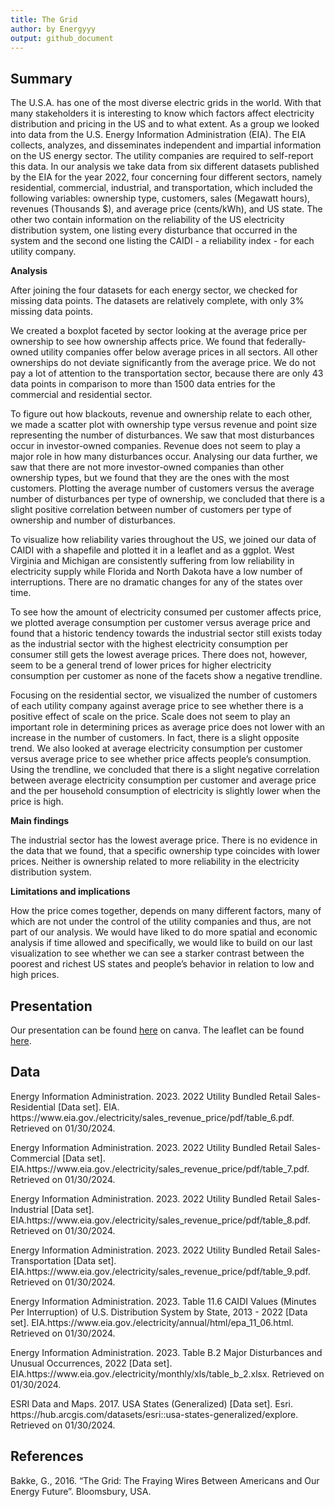 ```yaml
---
title: The Grid
author: by Energyyy
output: github_document
---
```


## Summary

The U.S.A. has one of the most diverse electric grids in the world. With that many stakeholders it is interesting to know which factors affect electricity distribution and pricing in the US and to what extent. As a group we looked into data from the U.S. Energy Information Administration (EIA). The EIA collects, analyzes, and disseminates independent and impartial information on the US energy sector. The utility companies are required to self-report this data. In our analysis we take data from six different datasets published by the EIA for the year 2022, four concerning four different sectors, namely residential, commercial, industrial, and transportation, which included the following variables: ownership type, customers, sales (Megawatt hours), revenues (Thousands $), and average price (cents/kWh), and US state. The other two contain information on the reliability of the US electricity distribution system, one listing every disturbance that occurred in the system and the second one listing the CAIDI - a reliability index - for each utility company.

**Analysis**

After joining the four datasets for each energy sector, we checked for missing data points. The datasets are relatively complete, with only 3% missing data points. 

We created a boxplot faceted by sector looking at the average price per ownership to see how ownership affects price. We found that federally-owned utility companies offer below average prices in all sectors. All other ownerships do not deviate significantly from the average price. We do not pay a lot of attention to the transportation sector, because there are only 43 data points in comparison to more than 1500 data entries for the commercial and residential sector.

To figure out how blackouts, revenue and ownership relate to each other, we made a scatter plot with ownership type versus revenue and point size representing the number of disturbances. We saw that most disturbances occur in investor-owned companies. Revenue does not seem to play a major role in how many disturbances occur. Analysing our data further, we saw that there are not more investor-owned companies than other ownership types, but we found that they are the ones with the most customers. Plotting the average number of customers versus the average number of disturbances per type of ownership, we concluded that there is a slight positive correlation between number of customers per type of ownership and number of disturbances.


To visualize how reliability varies throughout the US, we joined our data of CAIDI with a shapefile and plotted it in a leaflet and as a ggplot. West Virginia and Michigan are consistently suffering from low reliability in electricity supply while Florida and North Dakota have a low number of interruptions. There are no dramatic changes for any of the states over time.

To see how the amount of electricity consumed per customer affects price, we plotted average consumption per customer versus average price and found that a historic tendency towards the industrial sector still exists today as the industrial sector with the highest electricity consumption per consumer still gets the lowest average prices. There does not, however, seem to be a general trend of lower prices for higher electricity consumption per customer as none of the facets show a negative trendline.

Focusing on the residential sector, we visualized the number of customers of each utility company against average price to see whether there is a positive effect of scale on the price. Scale does not seem to play an important role in determining prices as average price does not lower with an increase in the number of customers. In fact, there is a slight opposite trend. We also looked at average electricity consumption per customer versus average price to see whether price affects people’s consumption. Using the trendline, we concluded that there is a slight negative correlation between average electricity consumption per customer and average price and the per household consumption of electricity is slightly lower when the price is high.

**Main findings**

The industrial sector has the lowest average price. 
There is no evidence in the data that we found, that a specific ownership type coincides with lower prices. Neither is ownership related to more reliability in the electricity distribution system.

**Limitations and implications**

How the price comes together, depends on many different factors, many of which are not under the control of the utility companies and thus, are not part of our analysis. 
We would have liked to do more spatial and economic analysis if time allowed and specifically, we would like to build on our last visualization to see whether we can see a starker contrast between the poorest and richest US states and people’s behavior in relation to low and high prices. 

## Presentation

Our presentation can be found [here](https://www.canva.com/design/DAF_JI5ifwk/mX4bhovu_dcmp6Dzkyk_5w/edit?utm_content=DAF_JI5ifwk&utm_campaign=designshare&utm_medium=link2&utm_source=sharebutton) on canva.
The leaflet can be found [here](workspace/leaflet.html). 

## Data

Energy Information Administration. 2023. 2022 Utility Bundled Retail Sales- Residential [Data set]. EIA. https://www.eia.gov./electricity/sales_revenue_price/pdf/table_6.pdf. Retrieved on 01/30/2024.

Energy Information Administration. 2023. 2022 Utility Bundled Retail Sales- Commercial [Data set]. EIA.https://www.eia.gov./electricity/sales_revenue_price/pdf/table_7.pdf. Retrieved on 01/30/2024.

Energy Information Administration. 2023. 2022 Utility Bundled Retail Sales- Industrial [Data set]. EIA.https://www.eia.gov./electricity/sales_revenue_price/pdf/table_8.pdf. Retrieved on 01/30/2024.

Energy Information Administration. 2023. 2022 Utility Bundled Retail Sales- Transportation [Data set]. EIA.https://www.eia.gov./electricity/sales_revenue_price/pdf/table_9.pdf. Retrieved on 01/30/2024.

Energy Information Administration. 2023. Table 11.6 CAIDI Values (Minutes Per Interruption) of U.S. Distribution System by State, 2013 - 2022 [Data set]. EIA.https://www.eia.gov./electricity/annual/html/epa_11_06.html. Retrieved on 01/30/2024.

Energy Information Administration. 2023. Table B.2 Major Disturbances and Unusual Occurrences, 2022 [Data set]. EIA.https://www.eia.gov./electricity/monthly/xls/table_b_2.xlsx. Retrieved on 01/30/2024.

ESRI Data and Maps. 2017. USA States (Generalized) [Data set]. Esri. https://hub.arcgis.com/datasets/esri::usa-states-generalized/explore. Retrieved on 01/30/2024.

## References

Bakke, G., 2016. "The Grid: The Fraying Wires Between Americans and Our Energy Future". Bloomsbury, USA. 
